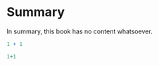 # Summary {.unnumbered}

In summary, this book has no content whatsoever.

```r
1 + 1
```

```python
1+1
```
